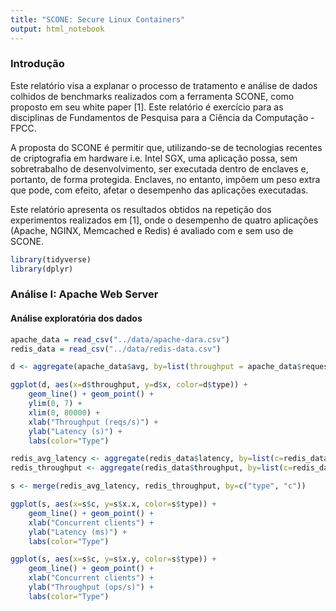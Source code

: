 ```yaml
---
title: "SCONE: Secure Linux Containers"
output: html_notebook
---
```


### Introdução

Este relatório visa a explanar o processo de tratamento e análise de dados colhidos de benchmarks realizados com a ferramenta SCONE, como proposto em seu white paper [1]. Este relatório é exercício para as disciplinas de Fundamentos de Pesquisa para a Ciência da Computação - FPCC.

A proposta do SCONE é permitir que, utilizando-se de tecnologias recentes de criptografia em hardware i.e. Intel SGX, uma aplicação possa, sem sobretrabalho de desenvolvimento, ser executada dentro de enclaves e, portanto, de forma protegida. Enclaves, no entanto, impõem um peso extra que pode, com efeito, afetar o desempenho das aplicações executadas.

Este relatório apresenta os resultados obtidos na repetição dos experimentos realizados em [1], onde o desempenho de quatro aplicações (Apache, NGINX, Memcached e Redis) é avaliado com e sem uso de SCONE.

```r
library(tidyverse)
library(dplyr)
```

### Análise I: Apache Web Server

#### Análise exploratória dos dados

```r
apache_data = read_csv("../data/apache-dara.csv")
redis_data = read_csv("../data/redis-data.csv")
```

```r
d <- aggregate(apache_data$avg, by=list(throughput = apache_data$requests, type = apache_data$type), mean, trim=.3)

ggplot(d, aes(x=d$throughput, y=d$x, color=d$type)) + 
    geom_line() + geom_point() +
    ylim(0, 7) + 
    xlim(0, 80000) +
    xlab("Throughput (reqs/s)") +
    ylab("Latency (s)") +
    labs(color="Type")
```

```r
redis_avg_latency <- aggregate(redis_data$latency, by=list(c=redis_data$clients, type=redis_data$type), mean, trim=.3)
redis_throughput <- aggregate(redis_data$throughput, by=list(c=redis_data$clients, type=redis_data$type), mean, trim=.3)

s <- merge(redis_avg_latency, redis_throughput, by=c("type", "c"))

ggplot(s, aes(x=s$c, y=s$x.x, color=s$type)) + 
    geom_line() + geom_point() +
    xlab("Concurrent clients") +
    ylab("Latency (ms)") +
    labs(color="Type")
```

```r
ggplot(s, aes(x=s$c, y=s$x.y, color=s$type)) + 
    geom_line() + geom_point() +
    xlab("Concurrent clients") +
    ylab("Throughput (ops/s)") +
    labs(color="Type")
```
